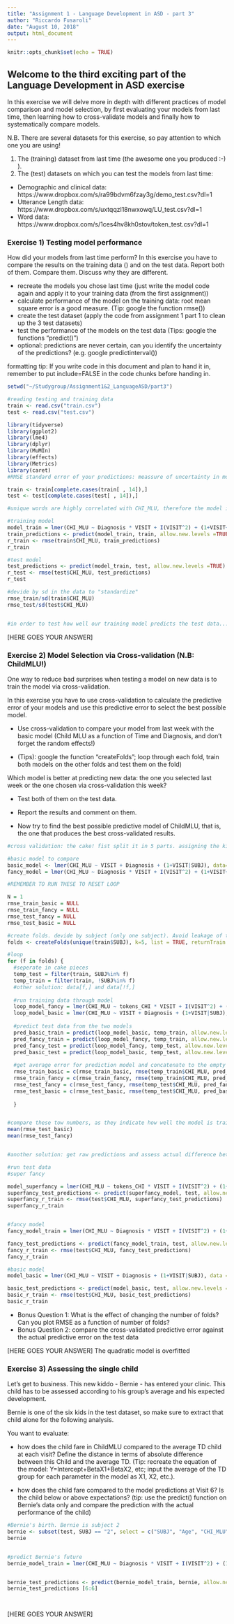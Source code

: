 ```yaml
---
title: "Assignment 1 - Language Development in ASD - part 3"
author: "Riccardo Fusaroli"
date: "August 10, 2018"
output: html_document
---
```


```r
knitr::opts_chunk$set(echo = TRUE)
```

## Welcome to the third exciting part of the Language Development in ASD exercise

In this exercise we will delve more in depth with different practices of model comparison and model selection, by first evaluating your models from last time, then learning how to cross-validate models and finally how to systematically compare models.

N.B. There are several datasets for this exercise, so pay attention to which one you are using!

1. The (training) dataset from last time (the awesome one you produced :-) ).
2. The (test) datasets on which you can test the models from last time:
* Demographic and clinical data: https://www.dropbox.com/s/ra99bdvm6fzay3g/demo_test.csv?dl=1
* Utterance Length data: https://www.dropbox.com/s/uxtqqzl18nwxowq/LU_test.csv?dl=1
* Word data: https://www.dropbox.com/s/1ces4hv8kh0stov/token_test.csv?dl=1

### Exercise 1) Testing model performance

How did your models from last time perform? In this exercise you have to compare the results on the training data () and on the test data. Report both of them. Compare them. Discuss why they are different.

- recreate the models you chose last time (just write the model code again and apply it to your training data (from the first assignment))
- calculate performance of the model on the training data: root mean square error is a good measure. (Tip: google the function rmse())
- create the test dataset (apply the code from assignment 1 part 1 to clean up the 3 test datasets)
- test the performance of the models on the test data (Tips: google the functions "predict()")
- optional: predictions are never certain, can you identify the uncertainty of the predictions? (e.g. google predictinterval())

formatting tip: If you write code in this document and plan to hand it in, remember to put include=FALSE in the code chunks before handing in.

```r
setwd("~/Studygroup/Assignment1&2_LanguageASD/part3")

#reading testing and training data
train <- read.csv("train.csv")
test <- read.csv("test.csv")

library(tidyverse)
library(ggplot2)
library(lme4)
library(dplyr)
library(MuMIn)
library(effects)
library(Metrics)
library(caret)
#RMSE standard error of your predictions: meassure of uncertainty in model

train <- train[complete.cases(train[ , 14]),]
test <- test[complete.cases(test[ , 14]),]

#unique words are highly correlated with CHI_MLU, therefore the model is overfitted
```


```r

#training model
model_train = lmer(CHI_MLU ~ Diagnosis * VISIT + I(VISIT^2) + (1+VISIT+ I(VISIT^2)|SUBJ), data=train, REML=FALSE)
train_predictions <- predict(model_train, train, allow.new.levels =TRUE)
r_train <- rmse(train$CHI_MLU, train_predictions)
r_train

#test model
test_predictions <- predict(model_train, test, allow.new.levels =TRUE)
r_test <- rmse(test$CHI_MLU, test_predictions)
r_test

#devide by sd in the data to "standardize"
rmse_train/sd(train$CHI_MLU)
rmse_test/sd(test$CHI_MLU)


#in order to test how well our training model predicts the test data... it is not very good at it

```


[HERE GOES YOUR ANSWER]

### Exercise 2) Model Selection via Cross-validation (N.B: ChildMLU!)

One way to reduce bad surprises when testing a model on new data is to train the model via cross-validation. 

In this exercise you have to use cross-validation to calculate the predictive error of your models and use this predictive error to select the best possible model.

- Use cross-validation to compare your model from last week with the basic model (Child MLU as a function of Time and Diagnosis, and don't forget the random effects!)

- (Tips): google the function "createFolds";  loop through each fold, train both models on the other folds and test them on the fold)

Which model is better at predicting new data: the one you selected last week or the one chosen via cross-validation this week?

- Test both of them on the test data.
- Report the results and comment on them.

- Now try to find the best possible predictive model of ChildMLU, that is, the one that produces the best cross-validated results.


```r
#cross validation: the cake! fist split it in 5 parts. assigning the kids to random folds of the cake. createFolds splits the kids into the different folds. loop through each fold

#basic model to compare
basic_model <- lmer(CHI_MLU ~ VISIT + Diagnosis + (1+VISIT|SUBJ), data=train, REML=FALSE)
fancy_model = lmer(CHI_MLU ~ Diagnosis * VISIT + I(VISIT^2) + (1+VISIT+ I(VISIT^2)|SUBJ), data=train, REML=FALSE)

#REMEMBER TO RUN THESE TO RESET LOOP

N = 1
rmse_train_basic = NULL
rmse_train_fancy = NULL
rmse_test_fancy = NULL
rmse_test_basic = NULL

#create folds. devide by subject (only one subject). Avoid leakage of the model. 
folds <- createFolds(unique(train$SUBJ), k=5, list = TRUE, returnTrain = FALSE)

#loop
for (f in folds) {
  #seperate in cake pieces
  temp_test = filter(train, SUBJ%in% f)
  temp_train = filter(train, !SUBJ%in% f)
  #other solution: data[f,] and data[!f,]
  
  #run training data through model
  loop_model_fancy = lmer(CHI_MLU ~ tokens_CHI * VISIT + I(VISIT^2) + (1+VISIT+ I(VISIT^2)|SUBJ), data=temp_train, REML=FALSE)
  loop_model_basic = lmer(CHI_MLU ~ VISIT + Diagnosis + (1+VISIT|SUBJ), data=temp_train, REML=FALSE)
  
  #predict test data from the two models
  pred_basic_train = predict(loop_model_basic, temp_train, allow.new.levels =TRUE)
  pred_fancy_train = predict(loop_model_fancy, temp_train, allow.new.levels =TRUE)
  pred_fancy_test = predict(loop_model_fancy, temp_test, allow.new.levels =TRUE)
  pred_basic_test = predict(loop_model_basic, temp_test, allow.new.levels =TRUE)
  
  #get average error for prediction model and concatenate to the empty list
  rmse_train_basic = c(rmse_train_basic, rmse(temp_train$CHI_MLU, pred_basic_train))
  rmse_train_fancy = c(rmse_train_fancy, rmse(temp_train$CHI_MLU, pred_fancy_train))
  rmse_test_fancy = c(rmse_test_fancy, rmse(temp_test$CHI_MLU, pred_fancy_test))
  rmse_test_basic = c(rmse_test_basic, rmse(temp_test$CHI_MLU, pred_basic_test))
  
  }


#compare these tow numbers, as they indicate how well the model is trained to predict the test data
mean(rmse_test_basic)
mean(rmse_test_fancy)


#another solution: get raw predictions and assess actual difference between the training data and actial dataset with rmse

```

```r

#run test data
#super fancy

model_superfancy = lmer(CHI_MLU ~ tokens_CHI * VISIT + I(VISIT^2) + (1+VISIT+ I(VISIT^2)|SUBJ), data=train, REML=FALSE)
superfancy_test_predictions <- predict(superfancy_model, test, allow.new.levels =TRUE)
superfancy_r_train <- rmse(test$CHI_MLU, superfancy_test_predictions)
superfancy_r_train


#fancy model
fancy_model_train = lmer(CHI_MLU ~ Diagnosis * VISIT + I(VISIT^2) + (1+VISIT+ I(VISIT^2)|SUBJ), data=train, REML=FALSE)

fancy_test_predictions <- predict(fancy_model_train, test, allow.new.levels =TRUE)
fancy_r_train <- rmse(test$CHI_MLU, fancy_test_predictions)
fancy_r_train

#basic model
model_basic = lmer(CHI_MLU ~ VISIT + Diagnosis + (1+VISIT|SUBJ), data = train, REML=FALSE)

basic_test_predictions <- predict(model_basic, test, allow.new.levels =TRUE)
basic_r_train <- rmse(test$CHI_MLU, basic_test_predictions)
basic_r_train

```

- Bonus Question 1: What is the effect of changing the number of folds? Can you plot RMSE as a function of number of folds?
- Bonus Question 2: compare the cross-validated predictive error against the actual predictive error on the test data


[HERE GOES YOUR ANSWER]
The quadratic model is overfitted 

### Exercise 3) Assessing the single child

Let's get to business. This new kiddo - Bernie - has entered your clinic. This child has to be assessed according to his group's average and his expected development.

Bernie is one of the six kids in the test dataset, so make sure to extract that child alone for the following analysis.

You want to evaluate:

- how does the child fare in ChildMLU compared to the average TD child at each visit? Define the distance in terms of absolute difference between this Child and the average TD.
(Tip: recreate the equation of the model: Y=Intercept+BetaX1+BetaX2, etc; input the average of the TD group  for each parameter in the model as X1, X2, etc.).

- how does the child fare compared to the model predictions at Visit 6? Is the child below or above expectations? (tip: use the predict() function on Bernie's data only and compare the prediction with the actual performance of the child)

```r

#Bernie's birth. Bernie is subject 2
bernie <- subset(test, SUBJ == "2", select = c("SUBJ", "Age", "CHI_MLU", "Diagnosis", "VISIT", "ADOS"))
bernie


#predict Bernie's future
bernie_model_train = lmer(CHI_MLU ~ Diagnosis * VISIT + I(VISIT^2) + (1+VISIT+ I(VISIT^2)|SUBJ), data=train, REML=FALSE)


bernie_test_predictions <- predict(bernie_model_train, bernie, allow.new.levels = TRUE)
bernie_test_predictions [6:6]




```

[HERE GOES YOUR ANSWER]
